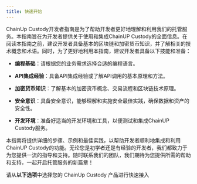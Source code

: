 ---
title: 快速开始
---

ChainUp Custody开发者指南是为了帮助开发者更好地理解和利用我们的托管服务。本指南旨在为开发者提供关于使用和集成ChainUP Custody的全面信息。在阅读本指南之前，建议开发者具备基本的区块链和加密货币知识，并了解相关的技术概念和术语。同时，为了更好地利用本指南，建议开发者具备以下技能和准备：


* **编程基础**：请根据您的业务需求选择合适的编程语言。

* **API集成经验**：具备API集成经验或了解API调用的基本原理和方法。

* **加密货币知识**：了解基本的加密货币概念、交易流程和区块链技术原理。

* **安全意识**：具备安全意识，能够理解和实施安全最佳实践，确保数据和资产的安全性。

* **开发环境**：准备好适当的开发环境和工具，以便测试和集成ChainUP Custody服务。



本指南将提供详细的步骤、示例和最佳实践，以帮助开发者顺利地集成和利用ChainUP Custody的功能。无论您是初学者还是有经验的开发者，我们都致力于为您提供一流的指导和支持。随时联系我们的团队，我们期待为您提供所需的帮助和支持，一起开启托管服务的新篇章！

请从**以下选项**中选择您的 ChainUp Custody 产品进行快速接入


<CardGroup cols={3}>
  <Card title="MPC钱包" href="/quick-start/mpc-wallet/download-app"></Card>
  <Card title="统一托管" href="/quick-start/joint-custody/download-app"></Card>
  <Card title="合规托管" href="/quick-start/compliance-custody-mpc/open-mpc"></Card>
</CardGroup>